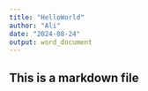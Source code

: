 ```yaml
---
title: "HelloWorld"
author: "Ali"
date: "2024-08-24"
output: word_document
---
```


## This is a markdown file